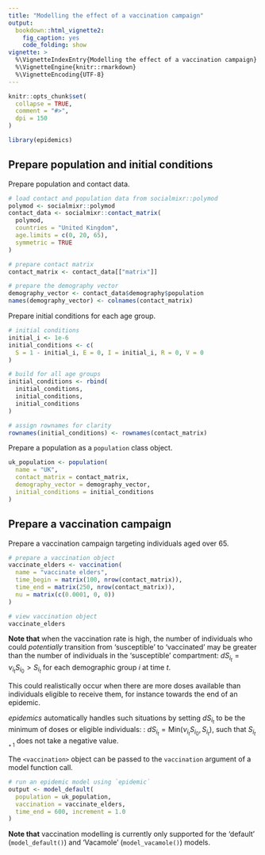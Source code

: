 ```yaml
---
title: "Modelling the effect of a vaccination campaign"
output:
  bookdown::html_vignette2:
    fig_caption: yes
    code_folding: show
vignette: >
  %\VignetteIndexEntry{Modelling the effect of a vaccination campaign}
  %\VignetteEngine{knitr::rmarkdown}
  %\VignetteEncoding{UTF-8}
---
```


```r
knitr::opts_chunk$set(
  collapse = TRUE,
  comment = "#>",
  dpi = 150
)
```

```r
library(epidemics)
```

## Prepare population and initial conditions

Prepare population and contact data.

```r
# load contact and population data from socialmixr::polymod
polymod <- socialmixr::polymod
contact_data <- socialmixr::contact_matrix(
  polymod,
  countries = "United Kingdom",
  age.limits = c(0, 20, 65),
  symmetric = TRUE
)

# prepare contact matrix
contact_matrix <- contact_data[["matrix"]]

# prepare the demography vector
demography_vector <- contact_data$demography$population
names(demography_vector) <- colnames(contact_matrix)
```

Prepare initial conditions for each age group.

```r
# initial conditions
initial_i <- 1e-6
initial_conditions <- c(
  S = 1 - initial_i, E = 0, I = initial_i, R = 0, V = 0
)

# build for all age groups
initial_conditions <- rbind(
  initial_conditions,
  initial_conditions,
  initial_conditions
)

# assign rownames for clarity
rownames(initial_conditions) <- rownames(contact_matrix)
```

Prepare a population as a `population` class object.

```r
uk_population <- population(
  name = "UK",
  contact_matrix = contact_matrix,
  demography_vector = demography_vector,
  initial_conditions = initial_conditions
)
```

## Prepare a vaccination campaign

Prepare a vaccination campaign targeting individuals aged over 65.

```r
# prepare a vaccination object
vaccinate_elders <- vaccination(
  name = "vaccinate elders",
  time_begin = matrix(100, nrow(contact_matrix)),
  time_end = matrix(250, nrow(contact_matrix)),
  nu = matrix(c(0.0001, 0, 0))
)

# view vaccination object
vaccinate_elders
```

::: {.alert .alert-warning}
**Note that** when the vaccination rate is high, the number of individuals who could _potentially_ transition from 'susceptible' to 'vaccinated' may be greater than the number of individuals in the 'susceptible' compartment: $dS_{i_{t}} = \nu_{i_t}S_{i_{0}} > S_{i_{t}}$ for each demographic group $i$ at time $t$.

This could realistically occur when there are more doses available than individuals eligible to receive them, for instance towards the end of an epidemic.

_epidemics_ automatically handles such situations by setting $dS_{i_{t}}$ to be the minimum of doses or eligible individuals: : $dS_{i_t} = \text{Min}(\nu_{i_t}S_{i_0}, S_{i_t})$, such that $S_{i_{t+1}}$ does not take a negative value.
:::

The `<vaccination>` object can be passed to the `vaccination` argument of a model function call.

```r
# run an epidemic model using `epidemic`
output <- model_default(
  population = uk_population,
  vaccination = vaccinate_elders,
  time_end = 600, increment = 1.0
)
```

::: {.alert .alert-info}
**Note that** vaccination modelling is currently only supported for the 'default' (`model_default()`) and 'Vacamole' (`model_vacamole()`) models.
:::
